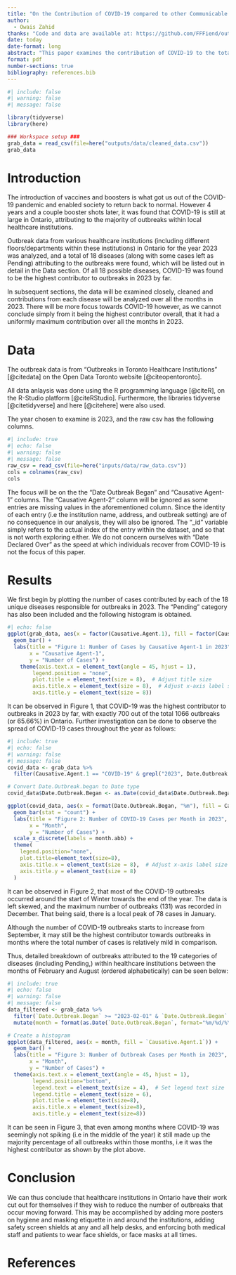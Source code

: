 ```yaml
---
title: "On the Contribution of COVID-19 compared to other Communicable Diseases towards Outbreaks in Healthcare Institutions in Ontario"
author: 
  - Owais Zahid
thanks: "Code and data are available at: https://github.com/FFFiend/outbreaks_in_toronto"
date: today
date-format: long
abstract: "This paper examines the contribution of COVID-19 to the total number of outbreaks within healthcare institutions in Ontario over all months in 2023. It was found that COVID-19 was in fact the highest contributor to outbreaks for the aforementioned year. This investigation is important because it helps healthcare institutions within the province recognize that they need to enforce stricter guidelines surrounding patient hygiene."
format: pdf
number-sections: true
bibliography: references.bib
---
```


```r
#| include: false
#| warning: false
#| message: false

library(tidyverse)
library(here)

### Workspace setup ###
grab_data = read_csv(file=here("outputs/data/cleaned_data.csv"))
grab_data
```

# Introduction
The introduction of vaccines and boosters is what got us out of the COVID-19 pandemic and enabled society to return back to normal. However 4 years and a couple booster shots later, it was found that COVID-19 is still at large in Ontario, attributing to the majority of outbreaks within local healthcare institutions.

Outbreak data from various healthcare institutions (including different floors/departments within these institutions) in Ontario for the year 2023 was analyzed, and a total of 18 diseases (along with some cases left as Pending) attributing to the outbreaks were found, which will be listed out in detail in the Data section. Of all 18 possible diseases, COVID-19 was found to be the highest contributor to outbreaks in 2023 by far.

In subsequent sections, the data will be examined closely, cleaned and contributions from each disease will be analyzed over all the months in 2023. There will be more focus towards COVID-19 however, as we cannot conclude simply from it being the highest contributor overall, that it had a uniformly maximum contribution over all the months in 2023.


# Data 
The outbreak data is from "Outbreaks in Toronto Healthcare Institutions" [@citedata] on the Open Data Toronto website [@citeopentoronto]. 

All data anlaysis was done using the R programming language [@citeR], on the R-Studio platform [@citeRStudio]. Furthermore, the libraries tidyverse [@citetidyverse] and here [@citehere] were also used.

The year chosen to examine is 2023, and the raw csv has the following columns.

```r
#| include: true
#| echo: false
#| warning: false
#| message: false
raw_csv = read_csv(file=here("inputs/data/raw_data.csv"))
cols = colnames(raw_csv)
cols
```
The focus will be on the the "Date Outbreak Began" and "Causative Agent-1" columns. The "Causative Agent-2" column will be ignored as some entries are missing values in the aforementioned column. Since the identity of each entry (i.e the institution name, address, and outbreak setting) are of no consequence in our analysis, they will also be ignored. The "_id" variable simply refers to the actual index of the entry within the dataset, and so that is not worth exploring either. We do not concern ourselves with "Date Declared Over" as the speed at which individuals recover from COVID-19 is not the focus of this paper. 

# Results
We first begin by plotting the number of cases contributed by each of the 18 unique diseases responsible for outbreaks in 2023. The "Pending" category has also been included and the following histogram is obtained. 
```r
#| echo: false
ggplot(grab_data, aes(x = factor(Causative.Agent.1), fill = factor(Causative.Agent.1))) +
  geom_bar() +
  labs(title = "Figure 1: Number of Cases by Causative Agent-1 in 2023",
       x = "Causative Agent-1",
       y = "Number of Cases") +
    theme(axis.text.x = element_text(angle = 45, hjust = 1),
        legend.position = "none",
        plot.title = element_text(size = 8),  # Adjust title size
        axis.title.x = element_text(size = 8),  # Adjust x-axis label size
        axis.title.y = element_text(size = 8))
```
It can be observed in Figure 1, that COVID-19 was the highest contributor to outbreaks in 2023 by far, with exactly 700 out of the total 1066 outbreaks (or 65.66%) in Ontario. Further investigation can be done to observe the spread of COVID-19 cases throughout the year as follows:
```r
#| include: true
#| echo: false
#| warning: false
#| message: false
covid_data <- grab_data %>%
  filter(Causative.Agent.1 == "COVID-19" & grepl("2023", Date.Outbreak.Began))

# Convert Date.Outbreak.began to Date type
covid_data$Date.Outbreak.Began <- as.Date(covid_data$Date.Outbreak.Began)

ggplot(covid_data, aes(x = format(Date.Outbreak.Began, "%m"), fill = Causative.Agent.1)) +
  geom_bar(stat = "count") +
  labs(title = "Figure 2: Number of COVID-19 Cases per Month in 2023",
       x = "Month",
       y = "Number of Cases") +
  scale_x_discrete(labels = month.abb) +
  theme(
    legend.position="none",
    plot.title=element_text(size=8),
    axis.title.x = element_text(size = 8),  # Adjust x-axis label size
    axis.title.y = element_text(size = 8)
  )
```
It can be observed in Figure 2, that most of the COVID-19 outbreaks occurred around the start of Winter towards the end of the year. The data is left skewed, and the maximum number of outbreaks (131) was recorded in December. That being said, there is a local peak of 78 cases in January. 

Although the number of COVID-19 outbreaks starts to increase from September, it may still be the highest contributor towards outbreaks in months where the total number of cases is relatively mild in comparison.

Thus, detailed breakdown of outbreaks attributed to the 19 categories of diseases (including Pending,) within healthcare institutions between the months of February and August (ordered alphabetically) can be seen below:

```r
#| include: true
#| echo: false
#| warning: false
#| message: false
data_filtered <- grab_data %>%
  filter(`Date.Outbreak.Began` >= "2023-02-01" & `Date.Outbreak.Began` <= "2023-08-31") %>%
  mutate(month = format(as.Date(`Date.Outbreak.Began`, format="%m/%d/%Y"), "%B"))

# Create a histogram
ggplot(data_filtered, aes(x = month, fill = `Causative.Agent.1`)) +
  geom_bar() +
  labs(title = "Figure 3: Number of Outbreak Cases per Month in 2023",
       x = "Month",
       y = "Number of Cases") +
  theme(axis.text.x = element_text(angle = 45, hjust = 1),
        legend.position="bottom",
        legend.text = element_text(size = 4),  # Set legend text size
        legend.title = element_text(size = 6),
        plot.title = element_text(size=8),
        axis.title.x = element_text(size=8),
        axis.title.y = element_text(size=8))
```
It can be seen in Figure 3, that even among months where COVID-19 was seemingly not spiking (i.e in the middle of the year) it still made up the majority percentage of all outbreaks within those months, i.e it was the highest contributor as shown by the plot above.

# Conclusion
We can thus conclude that healthcare institutions in Ontario have their work cut out for themselves if they wish to reduce the number of outbreaks that occur moving forward. This may be accomplished by adding more posters on hygiene and masking etiquette in and around the institutions, adding safety screen shields at any and all help desks, and enforcing both medical staff and patients to wear face shields, or face masks at all times. 


\newpage


# References